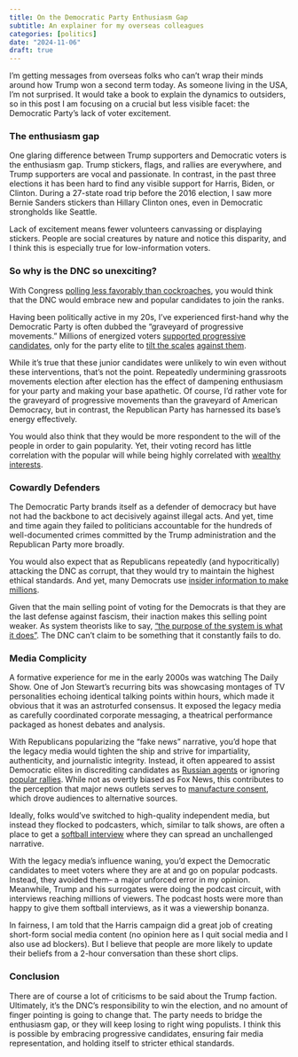 ```yaml
---
title: On the Democratic Party Enthusiasm Gap
subtitle: An explainer for my overseas colleagues
categories: [politics]
date: "2024-11-06"
draft: true
---
```


I'm getting messages from overseas folks who can't wrap their minds around how Trump won a second term today. As someone living in the USA, I'm not surprised. It would take a book to explain the dynamics to outsiders, so in this post I am focusing on a crucial but less visible facet: the Democratic Party's lack of voter excitement.

### The enthusiasm gap

One glaring difference between Trump supporters and Democratic voters is the enthusiasm gap. Trump stickers, flags, and rallies are everywhere, and Trump supporters are vocal and passionate. In contrast, in the past three elections it has been hard to find any visible support for Harris, Biden, or Clinton. During a 27-state road trip before the 2016 election, I saw more Bernie Sanders stickers than Hillary Clinton ones, even in Democratic strongholds like Seattle.

Lack of excitement means fewer volunteers canvassing or displaying stickers. People are social creatures by nature and notice this disparity, and I think this is especially true for low-information voters.

### So why is the DNC so unexciting?

With Congress [polling less favorably than cockroaches](https://www.cbsnews.com/miami/news/poll-congress-less-popular-than-cockroaches-root-canals-and-nickelback/), you would think that the DNC would embrace new and popular candidates to join the ranks.

Having been politically active in my 20s, I've experienced first-hand why the Democratic Party is often dubbed the "graveyard of progressive movements." Millions of energized voters [supported progressive candidates](https://www.politico.com/news/2020/01/02/bernie-sanders-fundraising-millions-092446), only for the party elite to [tilt the scales](https://www.youtube.com/watch?v=u4IsqmMqCEo) [against them](https://www.realclearpolitics.com/video/2016/05/15/chaos_at_nevada_democratic_convention_dnc_leaders_flee_building_as_sanders_supporters_demand_recount.html).

While it's true that these junior candidates were unlikely to win even without these interventions, that's not the point. Repeatedly undermining grassroots movements election after election has the effect of dampening enthusiasm for your party and making your base apathetic. Of course, I'd rather vote for the graveyard of progressive movements than the graveyard of American Democracy, but in contrast, the Republican Party has harnessed its base's energy effectively.

You would also think that they would be more respondent to the will of the people in order to gain popularity. Yet, their voting record has little correlation with the popular will while being highly correlated with [wealthy interests](https://youtu.be/PJy8vTu66tE?si=QvvF80Lk4-P3wan8&t=514).


### Cowardly Defenders

The Democratic Party brands itself as a defender of democracy but have not had the backbone to act decisively against illegal acts. And yet, time and time again they failed to politicians accountable for the hundreds of well-documented crimes committed by the Trump administration and the Republican Party more broadly.

You would also expect that as Republicans repeatedly (and hypocritically) attacking the DNC as corrupt, that they would try to maintain the highest ethical standards. And yet, many Democrats use [insider information to make millions](https://theintercept.com/2022/09/30/house-stocks-trade-ban-fail/). 

Given that the main selling point of voting for the Democrats is that they are the last defense against fascism, their inaction makes this selling point weaker. As system theorists like to say, ["the purpose of the system is what it does"](https://en.wikipedia.org/wiki/The_purpose_of_a_system_is_what_it_does). The DNC can't claim to be something that it constantly fails to do.

### Media Complicity

A formative experience for me in the early 2000s was watching The Daily Show. One of Jon Stewart's recurring bits was showcasing montages of TV personalities echoing identical talking points within hours, which made it obvious that it was an astroturfed consensus. It exposed the legacy media as carefully coordinated corporate messaging, a theatrical performance packaged as honest debates and analysis.

With Republicans popularizing the "fake news" narrative, you'd hope that the legacy media would tighten the ship and strive for impartiality, authenticity, and journalistic integrity. Instead, it often appeared to assist Democratic elites in discrediting candidates as [Russian agents](https://youtu.be/_El9riy9Zjw?si=e1oQc_IRjafvKoRW&t=2503) or ignoring [popular rallies](https://pressbooks.bccampus.ca/prcasestudies/chapter/case-study-14/). While not as overtly biased as Fox News, this contributes to the perception that major news outlets serves to [manufacture consent](https://en.wikipedia.org/wiki/Manufacturing_Consent), which drove audiences to alternative sources.

Ideally, folks would've switched to high-quality independent media, but instead they flocked to podcasters, which, similar to talk shows, are often a place to get a [softball interview](https://www.youtube.com/watch?v=blqIZGXWUpU) where they can spread an unchallenged narrative.

With the legacy media's influence waning, you'd expect the Democratic candidates to meet voters where they are at and go on popular podcasts. Instead, they avoided them-- a major unforced error in my opinion. Meanwhile, Trump and his surrogates were doing the podcast circuit, with interviews reaching millions of viewers. The podcast hosts were more than happy to give them softball interviews, as it was a viewership bonanza.

In fairness, I am told that the Harris campaign did a great job of creating short-form social media content (no opinion here as I quit social media and I also use ad blockers). But I believe that people are more likely to update their beliefs from a 2-hour conversation than these short clips.

### Conclusion

There are of course a lot of criticisms to be said about the Trump faction. Ultimately, it's the DNC's responsibility to win the election, and no amount of finger pointing is going to change that. The party needs to bridge the enthusiasm gap, or they will keep losing to right wing populists. I think this is possible by embracing progressive candidates, ensuring fair media representation, and holding itself to stricter ethical standards.